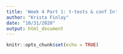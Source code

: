 ```yaml
---
title: 'Week 4 Part 1: t-tests & conf In'
author: "Krista Finlay"
date: "10/31/2020"
output: html_document
---
```


```r
knitr::opts_chunk$set(echo = TRUE)
```

